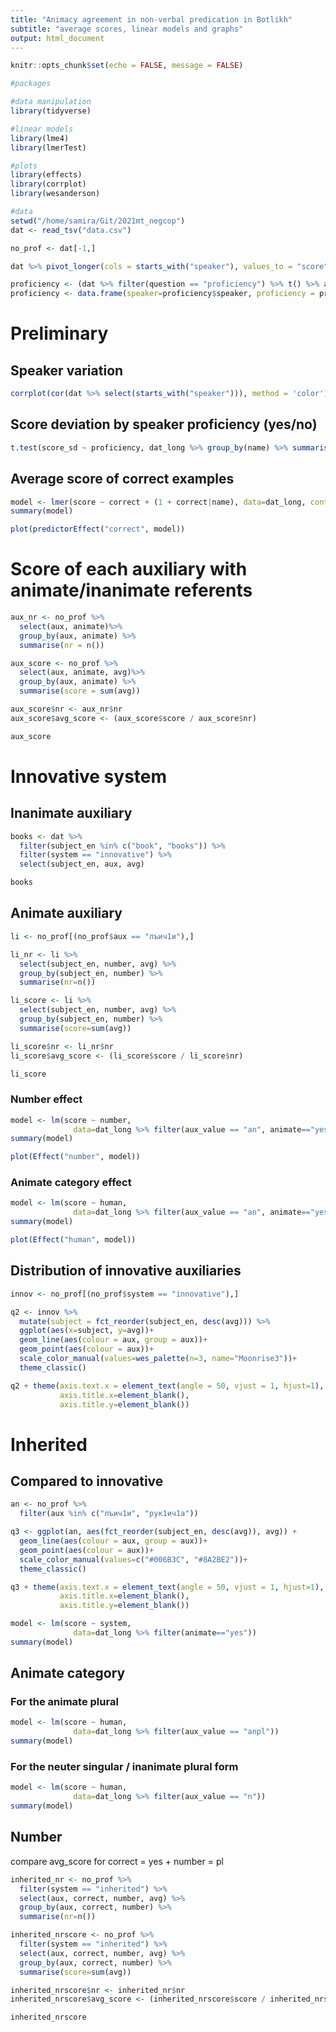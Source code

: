 ```yaml
---
title: "Animacy agreement in non-verbal predication in Botlikh"
subtitle: "average scores, linear models and graphs"
output: html_document
---
```


```r
knitr::opts_chunk$set(echo = FALSE, message = FALSE)

#packages

#data manipulation
library(tidyverse)

#linear models
library(lme4)
library(lmerTest)

#plots
library(effects)
library(corrplot)
library(wesanderson)

```

```r
#data
setwd("/home/samira/Git/2021mt_negcop")
dat <- read_tsv("data.csv")

no_prof <- dat[-1,]

dat %>% pivot_longer(cols = starts_with("speaker"), values_to = "score") -> dat_long

proficiency <- (dat %>% filter(question == "proficiency") %>% t() %>% as.data.frame() %>% drop_na())[-1,] %>% as.data.frame() %>% rownames_to_column(var = "speaker") %>% filter(speaker != "total")
proficiency <- data.frame(speaker=proficiency$speaker, proficiency = proficiency$`.`)

```

# Preliminary

## Speaker variation

```r

corrplot(cor(dat %>% select(starts_with("speaker"))), method = 'color')

```

## Score deviation by speaker proficiency (yes/no)

```r

t.test(score_sd ~ proficiency, dat_long %>% group_by(name) %>% summarise(score_sd = sd(score)) %>% left_join(proficiency, by=c('name'= 'speaker')))

```

## Average score of correct examples

```r
model <- lmer(score ~ correct + (1 + correct|name), data=dat_long, control = lmerControl(optimizer="bobyqa"))
summary(model)
```

```r
plot(predictorEffect("correct", model))
```

# Score of each auxiliary with animate/inanimate referents

```r

aux_nr <- no_prof %>%
  select(aux, animate)%>%
  group_by(aux, animate) %>%
  summarise(nr = n())

aux_score <- no_prof %>%
  select(aux, animate, avg)%>%
  group_by(aux, animate) %>%
  summarise(score = sum(avg))

aux_score$nr <- aux_nr$nr
aux_score$avg_score <- (aux_score$score / aux_score$nr)

aux_score

```

# Innovative system

## Inanimate auxiliary

```r

books <- dat %>%
  filter(subject_en %in% c("book", "books")) %>%
  filter(system == "innovative") %>%
  select(subject_en, aux, avg)

books

```

## Animate auxiliary

```r

li <- no_prof[(no_prof$aux == "лъич1и"),]

li_nr <- li %>%
  select(subject_en, number, avg) %>%
  group_by(subject_en, number) %>%
  summarise(nr=n())

li_score <- li %>%
  select(subject_en, number, avg) %>%
  group_by(subject_en, number) %>%
  summarise(score=sum(avg))

li_score$nr <- li_nr$nr
li_score$avg_score <- (li_score$score / li_score$nr)

li_score

```

### Number effect

```r

model <- lm(score ~ number, 
              data=dat_long %>% filter(aux_value == "an", animate=="yes"))
summary(model)

```

```r
plot(Effect("number", model))
```

### Animate category effect

```r

model <- lm(score ~ human, 
              data=dat_long %>% filter(aux_value == "an", animate=="yes"))
summary(model)

```

```r
plot(Effect("human", model))
```

## Distribution of innovative auxiliaries

```r

innov <- no_prof[(no_prof$system == "innovative"),]

q2 <- innov %>%
  mutate(subject = fct_reorder(subject_en, desc(avg))) %>%
  ggplot(aes(x=subject, y=avg))+
  geom_line(aes(colour = aux, group = aux))+
  geom_point(aes(colour = aux))+
  scale_color_manual(values=wes_palette(n=3, name="Moonrise3"))+
  theme_classic()

q2 + theme(axis.text.x = element_text(angle = 50, vjust = 1, hjust=1),
           axis.title.x=element_blank(), 
           axis.title.y=element_blank())

```

# Inherited

## Compared to innovative

```r

an <- no_prof %>%
  filter(aux %in% c("лъич1и", "рук1ич1а"))

q3 <- ggplot(an, aes(fct_reorder(subject_en, desc(avg)), avg)) + 
  geom_line(aes(colour = aux, group = aux))+
  geom_point(aes(colour = aux))+
  scale_color_manual(values=c("#006B3C", "#8A2BE2"))+
  theme_classic()

q3 + theme(axis.text.x = element_text(angle = 50, vjust = 1, hjust=1),
           axis.title.x=element_blank(), 
           axis.title.y=element_blank())

```

```r

model <- lm(score ~ system, 
              data=dat_long %>% filter(animate=="yes"))
summary(model)

```

## Animate category

### For the animate plural

```r
model <- lm(score ~ human, 
              data=dat_long %>% filter(aux_value == "anpl"))
summary(model)
```

### For the neuter singular / inanimate plural form

```r
model <- lm(score ~ human, 
              data=dat_long %>% filter(aux_value == "n"))
summary(model)
```

## Number

compare avg_score for correct = yes + number = pl

```r

inherited_nr <- no_prof %>%
  filter(system == "inherited") %>%
  select(aux, correct, number, avg) %>%
  group_by(aux, correct, number) %>%
  summarise(nr=n())

inherited_nrscore <- no_prof %>%
  filter(system == "inherited") %>%
  select(aux, correct, number, avg) %>%
  group_by(aux, correct, number) %>%
  summarise(score=sum(avg))

inherited_nrscore$nr <- inherited_nr$nr
inherited_nrscore$avg_score <- (inherited_nrscore$score / inherited_nrscore$nr)

inherited_nrscore

```



